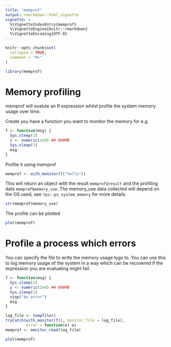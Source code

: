 ```yaml
---
title: "memprof"
output: rmarkdown::html_vignette
vignette: >
  %\VignetteIndexEntry{memprof}
  %\VignetteEngine{knitr::rmarkdown}
  %\VignetteEncoding{UTF-8}
---
```


```r
knitr::opts_chunk$set(
  collapse = TRUE,
  comment = "#>"
)
```

```r
library(memprof)
```

# Memory profiling

memprof will evalute an R expression whilst profile the system memory usage over time.

Create you have a function you want to monitor the memory for e.g.
```r
f <- function(msg) {
  Sys.sleep(1)
  z <- numeric(1e8) ## 800MB
  Sys.sleep(1)
  msg
}
```

Profile it using memprof
```r
memprof <- with_monitor(f("hello"))
```

This will return an object with the result `memprof$result` and the profiling data `memprof$memory_use`. The memory_use data collected will depend on the OS used, see `?ps::ps_system_memory` for more details. 

```r
str(memprof$memory_use)
```

The profile can be plotted
```r
plot(memprof)
```

# Profile a process which errors

You can specify the file to write the memory usage logs to. You can use this to log memory usage of the system in a way which can be recovered if the expression you are evaluating might fail.

```r
f <- function(msg) {
  Sys.sleep(1)
  z <- numeric(1e8) ## 800MB
  Sys.sleep(1)
  stop("An error")
  msg
}

log_file <- tempfile()
tryCatch(with_monitor(f(), monitor_file = log_file),
         error = function(e) e)
memprof <- monitor_read(log_file)

plot(memprof)
```
